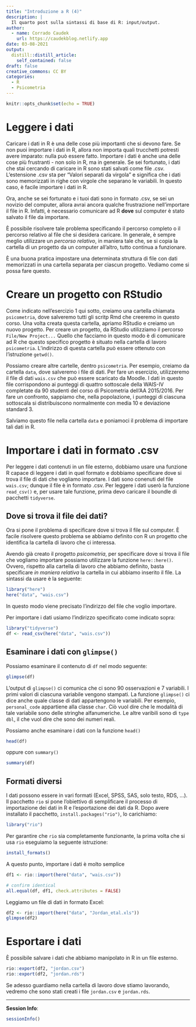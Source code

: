 ```yaml
---
title: "Introduzione a R (4)"
description: |
  Il quarto post sulla sintassi di base di R: input/output.
author:
  - name: Corrado Caudek
    url: https://caudekblog.netlify.app
date: 03-08-2021
output:
  distill::distill_article:
    self_contained: false
draft: false
creative_commons: CC BY
categories:
  - R
  - Psicometria
---
```



```r
knitr::opts_chunk$set(echo = TRUE)
```

# Leggere i dati


Caricare i dati in R è una delle cose più importanti che si devono fare. Se non puoi importare i dati in R, allora non importa quali trucchetti potresti avere imparato: nulla può essere fatto. Importare i dati è anche una delle cose più frustranti - non solo in R, ma in generale. Se sei fortunato, i dati che stai cercando di caricare in R sono stati salvati come file .csv. L'estensione .csv sta per "Valori separati da virgola" e significa che i dati sono memorizzati in righe con virgole che separano le variabili. In questo caso, è facile importare i dati in R.

Ora, anche se sei fortunato e i tuoi dati sono in formato .csv, se sei un novizio del computer, allora avrai ancora qualche frustrazione nell'importare il file in R. Infatti, è necessario comunicare ad R **dove** sul computer è stato salvato il file da importare.

È possibile risolvere tale problema specificando il percorso completo o il percorso relativo al file che si desidera caricare. In generale, è sempre meglio utilizzare un *percorso relativo*, in maniera tale che, se si copia la cartella di un progetto da un computer all'altro, tutto continua a funzionare.

È una buona pratica impostare una determinata struttura di file con dati memorizzati in una cartella separata per ciascun progetto. Vediamo come si possa fare questo.  


# Creare un progetto con RStudio

Come indicato nell'esercizio 1 qui sotto, creiamo una cartella chiamata `psicometria`, dove salveremo tutti gli scritp Rmd che creeremo in questo corso. Una volta creata questa cartella, apriamo RStudio e creiamo un nuovo progetto. Per creare un progetto, da RStudio utilizziamo il percorso `File/New Project...` Quello che facciamo in questo modo è di comunicare ad R che questo specifico progetto è situato nella cartella di lavoro `psicometria`.
L'indirizzo di questa cartella può essere ottenuto con l'istruzione `getwd()`.

Possiamo creare altre cartelle, dentro `psicometria`.  Per esempio, creiamo da cartella `data`, dove salveremo i file di dati. Per fare un esercizio, utilizzeremo il file di dati `wais.csv` che può essere scaricato da Moodle. 
I dati in questo file corrispondono ai punteggi di quattro sottoscale della WAIS-IV completate da 90 studenti del corso di Psicometria dell'AA 2015/2016. Per fare un confronto, sappiamo che, nella popolazione, i punteggi di ciascuna sottoscala si distribuiscono normalmente con media 10 e deviazione standard 3.

Salviamo questo file nella cartella `data` e poniamoci il problema di importare tali dati in R. 

# Importare i dati in formato .csv

Per leggere i dati contenuti in un file esterno, dobbiamo usare una funzione R capace di leggere i dati in quel formato e dobbiamo specificare dove si trova il file di dati che vogliamo importare. I dati sono conenuti del file ```wais.csv```; dunque il file è in formato .csv. Per leggere i dati userò la funzione ```read_csv()``` e, per usare tale funzione, prima devo caricare il boundle di pacchetti ```tidyverse```.


## Dove si trova il file dei dati?

Ora si pone il problema di specificare dove si trova il file sul computer. 
È facile risolvere questo problema se abbiamo definito con R un progetto che identifica la cartella di lavoro che ci interessa.

Avendo già creato il progetto *psicometria*, per specificare dove si trova il file che vogliamo importare possiamo utilizzare la funzione `here::here()`. Ovvero, rispetto alla cartella di lavoro che abbiamo definito, basta specificare *in maniera relativa* la cartella in cui abbiamo inserito il file. La sintassi da usare è la seguente:

```r
library("here")
here("data", "wais.csv")
```

In questo modo viene precisato l'indirizzo del file che voglio importare.

Per importare i dati usiamo l'indirizzo specificato come indicato sopra:

```r
library("tidyverse")
df <- read_csv(here("data", "wais.csv"))
```

## Esaminare i dati con `glimpse()`

Possiamo esaminare il contenuto di `df` nel modo seguente:

```r
glimpse(df)
```

L'output di `glimpse()` ci comunica che ci sono 90 osservazioni e 7 variabili. I primi valori di ciascuna variabile vengono stampati. La funzione `glimpse()` ci dice anche quale classe di dati appartengono le variabili. Per esempio, `personal_code` appartiene alla classe `char`. Ciò vuol dire che le modalità di tale variabile sono delle stringhe alfanumeriche. Le altre varibili sono di `type` `dbl`, il che vuol dire che sono dei numeri reali.

Possiamo anche esaminare i dati con la funzione `head()`

```r
head(df)
```

oppure con `summary()`

```r
summary(df)
```

## Formati diversi

I dati possono essere in vari formati (Excel, SPSS, SAS, solo testo, RDS, ...). Il pacchetto `rio` si pone l'obiettivo di semplificare il processo di importazione dei dati in R e l'esportazione dei dati da R. Dopo avere installato il pacchetto, `install.packages("rio")`, lo carichiamo:

```r
library("rio")
```

Per garantire che `rio` sia completamente funzionante, la prima volta che si usa `rio` eseguiamo la seguente istruzione:

```r
install_formats()
```

A questo punto, importare i dati è molto semplice

```r
df1 <- rio::import(here("data", "wais.csv"))

# confirm identical
all.equal(df, df1, check.attributes = FALSE)
```

Leggiamo un file di dati in formato Excel:

```r
df2 <- rio::import(here("data", "Jordan_etal.xls"))
glimpse(df2)
```

# Esportare i dati

È possibile salvare i dati che abbiamo manipolato in R in un file esterno.

```r
rio::export(df2, "jordan.csv")
rio::export(df2, "jordan.rds")
```

Se adesso guardiamo nella cartella di lavoro dove stiamo lavorando, vedremo che sono stati creati i file `jordan.csv` e `jordan.rds`.


-----

**Session Info**:

```r
sessionInfo()
```




